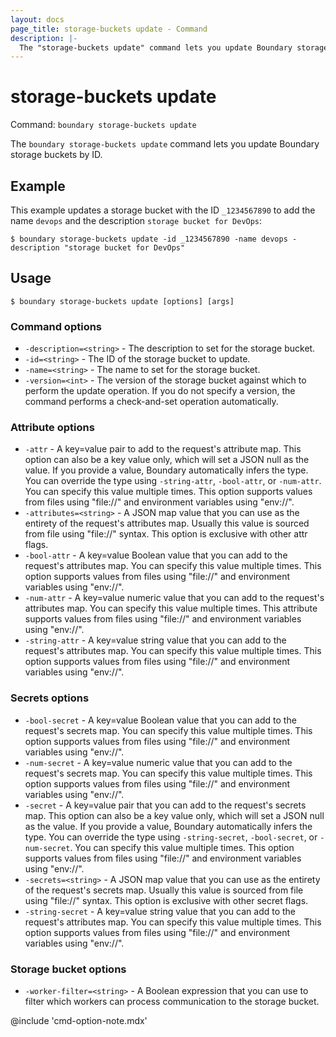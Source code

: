 ```yaml
---
layout: docs
page_title: storage-buckets update - Command
description: |-
  The "storage-buckets update" command lets you update Boundary storage buckets.
---
```


# storage-buckets update

Command: `boundary storage-buckets update`

The `boundary storage-buckets update` command lets you update Boundary storage buckets by ID.

## Example

This example updates a storage bucket with the ID `_1234567890` to add the name `devops` and the description `storage bucket for DevOps`:

```shell-session
$ boundary storage-buckets update -id _1234567890 -name devops -description "storage bucket for DevOps"
```

## Usage

<CodeBlockConfig hideClipboard>

```shell-session
$ boundary storage-buckets update [options] [args]
```

</CodeBlockConfig>

### Command options

- `-description=<string>` - The description to set for the storage bucket.
- `-id=<string>` - The ID of the storage bucket to update.
- `-name=<string>` - The name to set for the storage bucket.
- `-version=<int>` - The version of the storage bucket against which to perform the update operation.
If you do not specify a version, the command performs a check-and-set operation automatically.

### Attribute options

- `-attr` - A key=value pair to add to the request's attribute map.
This option can also be a key value only, which will set a JSON null as the value.
If you provide a value, Boundary automatically infers the type.
You can override the type using `-string-attr`, `-bool-attr`, or `-num-attr`.
You can specify this value multiple times.
This option supports values from files using "file://" and environment variables using "env://".
- `-attributes=<string>` - A JSON map value that you can use as the entirety of the request's attributes map.
Usually this value is sourced from file using "file://" syntax.
This option is exclusive with other attr flags.
- `-bool-attr` - A key=value Boolean value that you can add to the request's attributes map.
You can specify this value multiple times.
This option supports values from files using "file://" and environment variables using "env://".
- `-num-attr` - A key=value numeric value that you can add to the request's attributes map.
You can specify this value multiple times.
This attribute supports values from files using "file://" and environment variables using "env://".
- `-string-attr` - A key=value string value that you can add to the request's attributes map.
You can specify this value multiple times.
This option supports values from files using "file://" and environment variables using "env://".

### Secrets options

- `-bool-secret` - A key=value Boolean value that you can add to the request's secrets map.
You can specify this value multiple times.
This option supports values from files using "file://" and environment variables using "env://".
- `-num-secret` - A key=value numeric value that you can add to the request's secrets map.
You can specify this value multiple times.
This option supports values from files using "file://" and environment variables using "env://".
- `-secret` - A key=value pair that you can add to the request's secrets map.
This option can also be a key value only, which will set a JSON null as the value.
If you provide a value, Boundary automatically infers the type.
You can override the type using `-string-secret`, `-bool-secret`, or `-num-secret`.
You can specify this value multiple times.
This option supports values from files using "file://" and environment variables using "env://".
- `-secrets=<string>` - A JSON map value that you can use as the entirety of the request's secrets map.
Usually this value is sourced from file using "file://" syntax.
This option is exclusive with other secret flags.
- `-string-secret` - A key=value string value that you can add to the request's attributes map.
You can specify this value multiple times.
This option supports values from files using "file://" and environment variables using "env://".

### Storage bucket options

- `-worker-filter=<string>` - A Boolean expression that you can use to filter which workers can process communication to the storage bucket.

@include 'cmd-option-note.mdx'